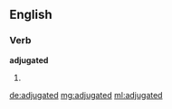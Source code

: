 ==English==

===Verb===
'''adjugated'''

# {{en-past of|adjugate}}

[[de:adjugated]]
[[mg:adjugated]]
[[ml:adjugated]]